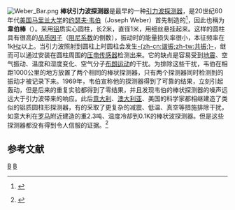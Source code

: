 [[File:Weber_Bar.png|thumb]]
{{noteTA
|1=zh-hans:引力; zh-hant:重力;
|2=zh-hans:激光; zh-hant:雷射;
|G2=Unit
|G1=Physics
}}
'''棒状引力波探测器'''是最早的一种[[引力波探测器|引力波探测器]]，是20世纪60年代[[美国|美国]][[马里兰大学|马里兰大学]]的[[约瑟夫·韦伯|约瑟夫·韦伯]]（Joseph Weber）首先制造的<ref>{{lang|en|Weber, J., 1960, ''Physical Review'', '''117''', 306.}} {{DOI|10.1103/PhysRev.117.306}} {{ADS|1960PhRv..117..306W}}</ref>，因此也稱为'''韋伯棒'''（{{lang|en|Weber bar}}）。采用[[铝|铝]]质实心圆柱，长2米，直径1米，用细丝悬挂起来。这样的圆柱具有很高的[[品质因子|品质因子]]（[[阻尼系数|阻尼系数]]的倒数），振动时的能量损失率很小，本征频率在1k[[赫兹|Hz]]以上。当引力波照射到圆柱上时圆柱会发生[[共振|-{zh-cn:谐振;zh-tw:共振;}-]]，继而可以通过安装在圆柱周围的[[压电传感器|压电传感器]]检测出来。它的缺点是容易受到[[地震|地震]]、空气振动、温度和湿度变化、空气分子[[布朗运动|布朗运动]]的干扰。为排除这些干扰，韦伯在相距1000公里的地方放置了两个相同的棒状探测器，只有两个探测器同时检测到的振动才被记录下来。1969年，韦伯宣称他的探测器得到了可靠的结果，立刻引起轰动，但是后来的重复实验都得到了零结果，并且发现韦伯的棒状探测器的噪声远远大于引力波带来的响应。此后[[意大利|意大利]]、[[澳大利亚|澳大利亚]]、美国的科学家都相继建造了类似的铝质圆柱形探测器，有的采取了更复杂的减震、低温、真空等措施排除干扰，如意大利在[[罗马|罗马]]附近建造的重2.3吨、温度冷却到0.1K的棒状波探测器。但是这些探测器都没有得到令人信服的证据。<ref name="CGShistory">
{{cite journal
|first1=J.L. |last1=Cervantes-Cota
|first2=S. |last2=Galindo-Uribarri
|first3=G.F. |last3=Smoot
|title=A Brief History of Gravitational Waves
|journal=Universe
|volume=2
|number=3
|year=2016
|pages=22
|doi=10.3390/universe2030022|bibcode=2016Univ....2...22C
}}</ref>

== 参考文献 ==
{{reflist}}

{{引力波}}

{{Authority control}}
[[Category:引力波探测器|B]]
[[Category:引力波望远镜|B]]